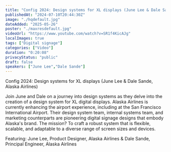 ```yaml
---
title: "Config 2024: Design systems for XL displays (June Lee & Dale Sande, Alaska Airlines) | Figma"
publishedAt: "2024-07-10T20:44:30Z"
image: "./hqdefault.jpg"
dateAdded: "2025-05-26"
poster: "./maxresdefault.jpg"
videoUrl: "https://www.youtube.com/watch?v=SR1f4KicAJg"
localImages: true
tags: ["Digital signage"]
categories: ["Video"]
duration: "0:20:08"
privacyStatus: "public"
draft: false
speakers: ["June Lee","Dale Sande"]
---
```

Config 2024: Design systems for XL displays (June Lee & Dale Sande, Alaska Airlines)

Join June and Dale on a journey into design systems as they delve into the creation of a design system for XL digital displays. Alaska Airlines is currently enhancing the airport experience, including at the San Francisco International Airport. Their design system team, internal systems team, and marketing counterparts are pioneering digital signage designs that embody Alaska's brand. The mission? To craft a robust system that is flexible, scalable, and adaptable to a diverse range of screen sizes and devices.

Featuring: June Lee, Product Designer, Alaska Airlines & Dale Sande, Principal Engineer, Alaska Airlines
